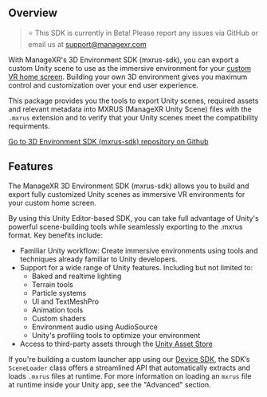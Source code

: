 ## Overview
> ⭐ This SDK is currently in Beta! Please report any issues via GitHub or email us at support@managexr.com

With ManageXR's 3D Environment SDK (mxrus-sdk), you can export a custom Unity scene to use as the immersive environment for your [custom VR home screen](https://help.managexr.com/en/articles/5651012-home-screen-features-and-customizations). Building your own 3D environment gives you maximum control and customization over your end user experience. 

This package provides you the tools to export Unity scenes, required assets and relevant metadata into MXRUS (ManageXR Unity Scene) files with the `.mxrus` extension and to verify that your Unity scenes meet the compatibility requirments.

[Go to 3D Environment SDK (mxrus-sdk) repository on Github](https://github.com/ManageXR/mxrus-sdk/tree/main)




## Features
The ManageXR 3D Environment SDK (mxrus-sdk) allows you to build and export fully customized Unity scenes as immersive VR environments for your custom home screen.

By using this Unity Editor-based SDK, you can take full advantage of Unity's powerful scene-building tools while seamlessly exporting to the .mxrus format. Key benefits include:

* Familiar Unity workflow: Create immersive environments using tools and techniques already familiar to Unity developers.
* Support for a wide range of Unity features. Including but not limited to:
    * Baked and realtime lighting
    * Terrain tools
    * Particle systems
    * UI and TextMeshPro
    * Animation tools 
    * Custom shaders
    * Environment audio using AudioSource
    * Unity's profiling tools to optimize your environment
* Access to third-party assets through the [Unity Asset Store](https://assetstore.unity.com/)

If you're building a custom launcher app using our [Device SDK](../sdk-reference/introduction), the SDK’s `SceneLoader` class offers a streamlined API that automatically extracts and loads `.mxrus` files at runtime. For more information on loading an `mxrus` file at runtime inside your Unity app, see the "Advanced" section.